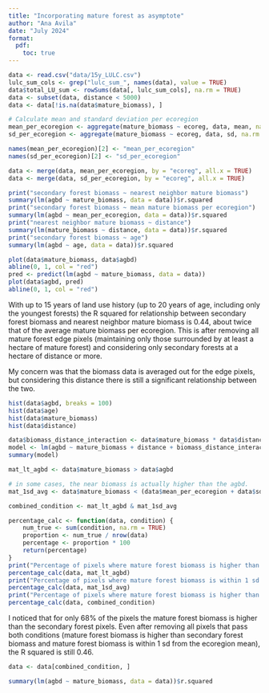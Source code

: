 ```yaml
---
title: "Incorporating mature forest as asymptote"
author: "Ana Avila"
date: "July 2024"
format:
  pdf:
    toc: true
---
```





```r
data <- read.csv("data/15y_LULC.csv")
lulc_sum_cols <- grep("lulc_sum_", names(data), value = TRUE)
data$total_LU_sum <- rowSums(data[, lulc_sum_cols], na.rm = TRUE)
data <- subset(data, distance < 5000)
data <- data[!is.na(data$mature_biomass), ]

# Calculate mean and standard deviation per ecoregion
mean_per_ecoregion <- aggregate(mature_biomass ~ ecoreg, data, mean, na.rm = TRUE)
sd_per_ecoregion <- aggregate(mature_biomass ~ ecoreg, data, sd, na.rm = TRUE)

names(mean_per_ecoregion)[2] <- "mean_per_ecoregion"
names(sd_per_ecoregion)[2] <- "sd_per_ecoregion"

data <- merge(data, mean_per_ecoregion, by = "ecoreg", all.x = TRUE)
data <- merge(data, sd_per_ecoregion, by = "ecoreg", all.x = TRUE)

print("secondary forest biomass ~ nearest neighbor mature biomass")
summary(lm(agbd ~ mature_biomass, data = data))$r.squared
print("secondary forest biomass ~ mean mature biomass per ecoregion")
summary(lm(agbd ~ mean_per_ecoregion, data = data))$r.squared
print("nearest neighbor mature biomass ~ distance")
summary(lm(mature_biomass ~ distance, data = data))$r.squared
print("secondary forest biomass ~ age")
summary(lm(agbd ~ age, data = data))$r.squared

plot(data$mature_biomass, data$agbd)
abline(0, 1, col = "red")
pred <- predict(lm(agbd ~ mature_biomass, data = data))
plot(data$agbd, pred)
abline(0, 1, col = "red")
```

With up to 15 years of land use history (up to 20 years of age, including only the youngest forests) the R squared for relationship between secondary forest biomass and nearest neighbor mature biomass is 0.44, about twice that of the average mature biomass per ecoregion. This is after removing all mature forest edge pixels (maintaining only those surrounded by at least a hectare of mature forest) and considering only secondary forests at a hectare of distance or more.

My concern was that the biomass data is averaged out for the edge pixels, but considering this distance there is still a significant relationship between the two.

```r
hist(data$agbd, breaks = 100)
hist(data$age)
hist(data$mature_biomass)
hist(data$distance)

data$biomass_distance_interaction <- data$mature_biomass * data$distance
model <- lm(agbd ~ mature_biomass + distance + biomass_distance_interaction, data = data)
summary(model)
```


```r
mat_lt_agbd <- data$mature_biomass > data$agbd

# in some cases, the near biomass is actually higher than the agbd.
mat_1sd_avg <- data$mature_biomass < (data$mean_per_ecoregion + data$sd_per_ecoregion) & data$mature_biomass > (data$mean_per_ecoregion - data$sd_per_ecoregion)

combined_condition <- mat_lt_agbd & mat_1sd_avg

percentage_calc <- function(data, condition) {
    num_true <- sum(condition, na.rm = TRUE)
    proportion <- num_true / nrow(data)
    percentage <- proportion * 100
    return(percentage)
}
print("Percentage of pixels where mature forest biomass is higher than secondary forest biomass")
percentage_calc(data, mat_lt_agbd)
print("Percentage of pixels where mature forest biomass is within 1 sd from the ecoregion mean")
percentage_calc(data, mat_1sd_avg)
print("Percentage of pixels where mature forest biomass is higher than secondary forest biomass and mature forest biomass is within 1 sd from the ecoregion mean")
percentage_calc(data, combined_condition)
```

I noticed that for only 68% of the pixels the mature forest biomass is higher than the secondary forest pixels. Even after removing all pixels that pass both conditions (mature forest biomass is higher than secondary forest biomass and mature forest biomass is within 1 sd from the ecoregion mean), the R squared is still 0.46.

```r
data <- data[combined_condition, ]

summary(lm(agbd ~ mature_biomass, data = data))$r.squared
```
